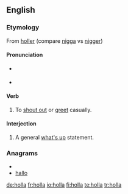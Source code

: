 {{also|höllä}}
==English==

===Etymology===
From [[holler]] (compare [[nigga]] vs [[nigger]])

====Pronunciation====
* {{a|UK}} {{IPA|/ˈhɒlə/}} {{SAMPA|/"hQl@/}}
* {{a|US}} {{IPA|/ˈhɑlə/}} {{SAMPA|/"hAl@/}}

====Verb====
{{en-verb}}

# {{colloquial}} To [[shout out]] or [[greet]] casually.

====Interjection====
{{en-intj}}

# {{colloquial}} A general [[what's up]] statement.

===Anagrams===
* {{alphagram|ahllo}}
* [[hallo#English|hallo]]

[[de:holla]]
[[fr:holla]]
[[io:holla]]
[[fi:holla]]
[[te:holla]]
[[tr:holla]]